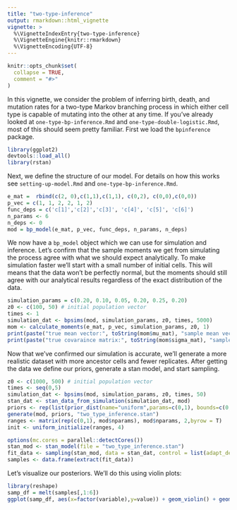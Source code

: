 ```yaml
---
title: "two-type-inference"
output: rmarkdown::html_vignette
vignette: >
  %\VignetteIndexEntry{two-type-inference}
  %\VignetteEngine{knitr::rmarkdown}
  %\VignetteEncoding{UTF-8}
---
```


```r
knitr::opts_chunk$set(
  collapse = TRUE,
  comment = "#>"
)
```

In this vignette, we consider the problem of inferring birth, death, and mutation rates for a two-type Markov branching process in which either cell type is capable of mutating into the other at any time. If you've already looked at `one-type-bp-inference.Rmd` and `one-type-double-logistic.Rmd`, most of this should seem pretty familiar.
First we load the `bpinference` package.

```r
library(ggplot2)
devtools::load_all()
library(rstan)
```

Next, we define the structure of our model. For details on how this works see `setting-up-model.Rmd` and `one-type-bp-inference.Rmd`.

```r
e_mat =  rbind(c(2, 0),c(1,1),c(1,1), c(0,2), c(0,0),c(0,0))
p_vec = c(1, 1, 2, 2, 1, 2)
func_deps = c('c[1]','c[2]','c[3]', 'c[4]', 'c[5]', 'c[6]')
n_params <- 6
n_deps <- 0
mod = bp_model(e_mat, p_vec, func_deps, n_params, n_deps)
```

We now have a `bp_model` object which we can use for simulation and inference. Let's confirm that the sample moments we get from simulating the process agree with what we should expect analytically. To make simulation faster we'll start with a small number of initial cells. This will means that the data won't be perfectly normal, but the moments should still agree with our analytical results regardless of the exact distribution of the data.

```r
simulation_params = c(0.20, 0.10, 0.05, 0.20, 0.25, 0.20)
z0 <- c(100, 50) # initial population vector
times <- 1
simulation_dat <- bpsims(mod, simulation_params, z0, times, 5000)
mom <- calculate_moments(e_mat, p_vec, simulation_params, z0, 1)
print(paste("true mean vector:", toString(mom$mu_mat), "sample mean vector:", toString(c(mean(simulation_dat$X1),mean(simulation_dat$X2))), sep=" "))
print(paste("true covaraince matrix:", toString(mom$sigma_mat), "sample mean vector:", toString(cov(simulation_dat[3:4])), sep=" "))
```

Now that we've confirmed our simulation is accurate, we'll generate a more realistic dataset with more ancestor cells and fewer replicates. After getting the data we define our priors, generate a stan model, and start sampling.

```r
z0 <- c(1000, 500) # initial population vector
times <- seq(0,5)
simulation_dat <- bpsims(mod, simulation_params, z0, times, 50)
stan_dat <- stan_data_from_simulation(simulation_dat, mod)
priors <- rep(list(prior_dist(name="uniform",params=c(0,1), bounds=c(0,1))),6)
generate(mod, priors, "two_type_inference.stan")
ranges <- matrix(rep(c(0,1), mod$nparams), mod$nparams, 2,byrow = T)
init <- uniform_initialize(ranges, 4)

options(mc.cores = parallel::detectCores())
stan_mod <- stan_model(file = "two_type_inference.stan")
fit_data <- sampling(stan_mod, data = stan_dat, control = list(adapt_delta = 0.95), chains = 4, refresh = 1, init =init)
samples <- data.frame(extract(fit_data))
```

Let's visualize our posteriors. We'll do this using violin plots:

```r
library(reshape)
samp_df = melt(samples[,1:6])
ggplot(samp_df, aes(x=factor(variable),y=value)) + geom_violin() + geom_hline(yintercept = .2) + geom_hline(yintercept = .1) + geom_hline(yintercept = .05) + geom_hline(yintercept = .25)
```